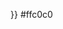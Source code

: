 <noinclude>
{{colorsample|{{ {{PAGENAME}} }}}}
</noinclude><nowiki>#</nowiki>ffc0c0<noinclude>[[Category:化学元素模板|{{PAGENAME}}]]














</noinclude>